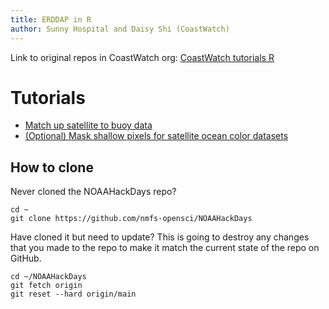```yaml
---
title: ERDDAP in R
author: Sunny Hospital and Daisy Shi (CoastWatch)
---
```


Link to original repos in CoastWatch org: [CoastWatch tutorials R](https://github.com/coastwatch-training/Workshops/tree/main/NMFS-HackHour-Cloud-JupyterHubs/22March2024-R)

# Tutorials

* [Match up satellite to buoy data](matchup_satellite_buoy_data.html)
* [(Optional) Mask shallow pixels for satellite ocean color datasets](mask-shallow-ocean-color.html)

## How to clone

Never cloned the NOAAHackDays repo?
```
cd ~
git clone https://github.com/nmfs-opensci/NOAAHackDays
```

Have cloned it but need to update? This is going to destroy any changes that you made to the repo to make it match the current state of the repo on GitHub.

```  
cd ~/NOAAHackDays
git fetch origin
git reset --hard origin/main
```


